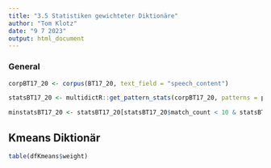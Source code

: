 ```yaml
---
title: "3.5 Statistiken gewichteter Diktionäre"
author: "Tom Klotz"
date: "9 7 2023"
output: html_document
---
```



### General


```r

corpBT17_20 <- corpus(BT17_20, text_field = "speech_content")

statsBT17_20 <- multidictR::get_pattern_stats(corpBT17_20, patterns = popdictR::gruendl_terms)

minstatsBT17_20 <- statsBT17_20[statsBT17_20$match_count < 10 & statsBT17_20$match_count != 0,]

```

#############
## Kmeans Diktionär
#############

```r
table(dfKmeans$weight)


```

